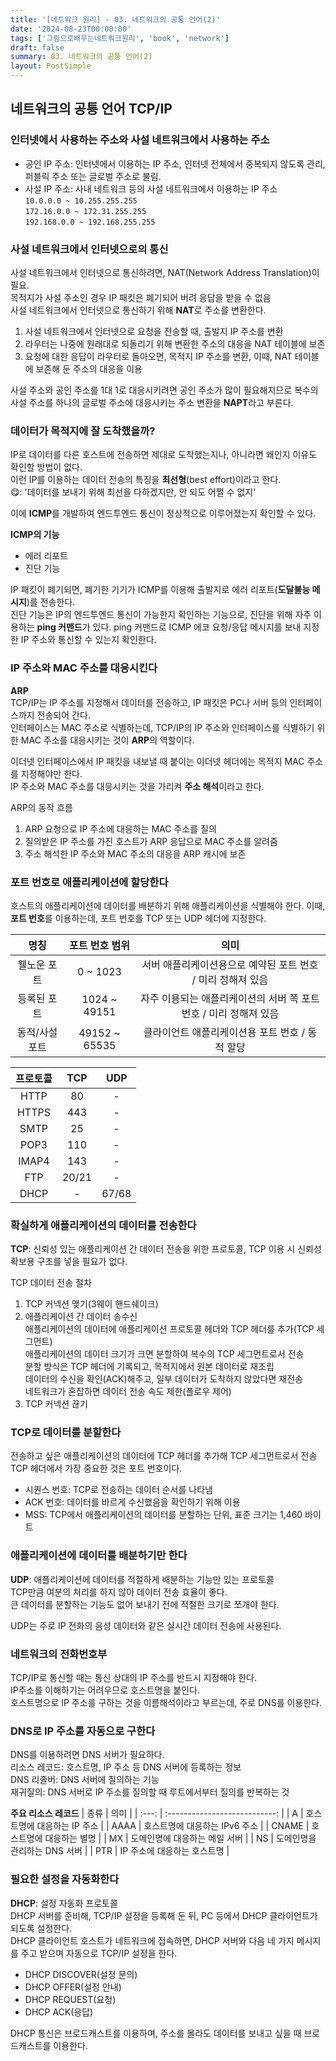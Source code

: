 ```yaml
---
title: '[네트워크 원리] - 03. 네트워크의 공통 언어(2)'
date: '2024-08-23T00:00:00'
tags: ['그림으로배우는네트워크원리', 'book', 'network']
draft: false
summary: 03. 네트워크의 공통 언어(2)
layout: PostSimple
---
```


## 네트워크의 공통 언어 TCP/IP

### 인터넷에서 사용하는 주소와 사설 네트워크에서 사용하는 주소

- 공인 IP 주소: 인터넷에서 이용하는 IP 주소, 인터넷 전체에서 중복되지 않도록 관리, 퍼블릭 주소 또는 글로벌 주소로 불림.
- 사설 IP 주소: 사내 네트워크 등의 사설 네트워크에서 이용하는 IP 주소  
   `10.0.0.0 ~ 10.255.255.255`  
   `172.16.0.0 ~ 172.31.255.255`  
   `192.168.0.0 ~ 192.168.255.255`

### 사설 네트워크에서 인터넷으로의 통신

사설 네트워크에서 인터넷으로 통신하려면, NAT(Network Address Translation)이 필요.  
목적지가 사설 주소인 경우 IP 패킷은 폐기되어 버려 응답을 받을 수 없음  
사설 네트워크에서 인터넷으로 통신하기 위해 **NAT**로 주소를 변환한다.

1. 사설 네트워크에서 인터넷으로 요청을 전송할 때, 출발지 IP 주소를 변환
2. 라우터는 나중에 원래대로 되돌리기 위해 변환한 주소의 대응을 NAT 테이블에 보존
3. 요청에 대한 응답이 라우터로 돌아오면, 목적지 IP 주소를 변환, 이때, NAT 테이블에 보존해 둔 주소의 대응을 이용

사설 주소와 공인 주소를 1대 1로 대응시키려면 공인 주소가 많이 필요해지므로 복수의 사설 주소를 하나의 글로벌 주소에 대응시키는 주소 변환을 **NAPT**라고 부른다.

### 데이터가 목적지에 잘 도착했을까?

IP로 데이터를 다른 호스트에 전송하면 제대로 도착했는지나, 아니라면 왜인지 이유도 확인할 방법이 없다.  
이런 IP를 이용하는 데이터 전송의 특징을 **최선형**(best effort)이라고 한다.  
😋: '데이터를 보내기 위해 최선을 다하겠지만, 안 되도 어쩔 수 없지'

이에 **ICMP**를 개발하여 엔드투엔드 통신이 정상적으로 이루어졌는지 확인할 수 있다.

**ICMP의 기능**

- 에러 리포트
- 진단 기능

IP 패킷이 폐기되면, 폐기한 기기가 ICMP를 이용해 출발지로 에러 리포트(**도달불능 메시지**)를 전송한다.  
진단 기능은 IP의 엔드투엔드 통신이 가능한지 확인하는 기능으로, 진단을 위해 자주 이용하는 **ping 커맨드**가 있다. ping 커맨드로 ICMP 에코 요청/응답 메시지를 보내 지정한 IP 주소와 통신할 수 있는지 확인한다.

### IP 주소와 MAC 주소를 대응시킨다

**ARP**  
TCP/IP는 IP 주소를 지정해서 데이터를 전송하고, IP 패킷은 PC나 서버 등의 인터페이스까지 전송되어 간다.  
인터페이스는 MAC 주소로 식별하는데, TCP/IP의 IP 주소와 인터페이스를 식별하기 위한 MAC 주소를 대응시키는 것이 **ARP**의 역할이다.

이더넷 인터페이스에서 IP 패킷을 내보낼 때 붙이는 이더넷 헤더에는 목적지 MAC 주소를 지정해야만 한다.  
IP 주소와 MAC 주소를 대응시키는 것을 가리켜 **주소 해석**이라고 한다.

ARP의 동작 흐름

1. ARP 요청으로 IP 주소에 대응하는 MAC 주소를 질의
2. 질의받은 IP 주소를 가진 호스트가 ARP 응답으로 MAC 주소를 알려줌
3. 주소 해석한 IP 주소와 MAC 주소의 대응을 ARP 캐시에 보존

### 포트 번호로 애플리케이션에 할당한다

호스트의 애플리케이션에 데이터를 배분하기 위해 애플리케이션을 식별해야 한다. 이때, **포트 번호**를 이용하는데, 포트 번호를 TCP 또는 UDP 헤더에 지정한다.

|      명칭      | 포트 번호 범위 |                               의미                                |
| :------------: | :------------: | :---------------------------------------------------------------: |
|  웰노운 포트   |    0 ~ 1023    |    서버 애플리케이션용으로 예약된 포트 번호 / 미리 정해져 있음    |
|  등록된 포트   |  1024 ~ 49151  | 자주 이용되는 애플리케이션의 서버 쪽 포트 번호 / 미리 정해져 있음 |
| 동적/사설 포트 | 49152 ~ 65535  |          클라이언트 애플리케이션용 포트 번호 / 동적 할당          |

| 프로토콜 |  TCP  |  UDP  |
| :------: | :---: | :---: |
|   HTTP   |  80   |   -   |
|  HTTPS   |  443  |   -   |
|   SMTP   |  25   |   -   |
|   POP3   |  110  |   -   |
|  IMAP4   |  143  |   -   |
|   FTP    | 20/21 |   -   |
|   DHCP   |   -   | 67/68 |

### 확실하게 애플리케이션의 데이터를 전송한다

**TCP**: 신뢰성 있는 애플리케이션 간 데이터 전송을 위한 프로토콜, TCP 이용 시 신뢰성 확보용 구조를 넣을 필요가 없다.

TCP 데이터 전송 절차

1. TCP 커넥션 맺기(3웨이 핸드쉐이크)
2. 애플리케이션 간 데이터 송수신  
   애플리케이션의 데이터에 애플리케이션 프로토콜 헤더와 TCP 헤더를 추가(TCP 세그먼트)  
   애플리케이션의 데이터 크기가 크면 분할하여 복수의 TCP 세그먼트로서 전송  
   분할 방식은 TCP 헤더에 기록되고, 목적지에서 원본 데이터로 재조립  
   데이터의 수신을 확인(ACK)해주고, 일부 데이터가 도착하지 않았다면 재전송  
   네트워크가 혼잡하면 데이터 전송 속도 제한(플로우 제어)
3. TCP 커넥션 끊기

### TCP로 데이터를 분할한다

전송하고 싶은 애플리케이션의 데이터에 TCP 헤더를 추가해 TCP 세그먼트로서 전송  
TCP 헤더에서 가장 중요한 것은 포트 번호이다.

- 시퀀스 번호: TCP로 전송하는 데이터 순서를 나타냄
- ACK 번호: 데이터를 바르게 수신했음을 확인하기 위해 이용
- MSS: TCP에서 애플리케이션의 데이터를 분할하는 단위, 표준 크기는 1,460 바이트

### 애플리케이션에 데이터를 배분하기만 한다

**UDP**: 애플리케이션에 데이터를 적절하게 배분하는 기능만 있는 프로토콜  
 TCP만큼 여분의 처리를 하지 않아 데이터 전송 효율이 좋다.  
큰 데이터를 분할하는 기능도 없어 보내기 전에 적절한 크기로 쪼개야 한다.

UDP는 주로 IP 전화의 음성 데이터와 같은 실시간 데이터 전송에 사용된다.

### 네트워크의 전화번호부

TCP/IP로 통신할 때는 통신 상대의 IP 주소를 반드시 지정해야 한다.  
IP주소를 이해하기는 어려우므로 호스트명을 붙인다.  
호스트명으로 IP 주소를 구하는 것을 이름해석이라고 부르는데, 주로 DNS를 이용한다.

### DNS로 IP 주소를 자동으로 구한다

DNS를 이용하려면 DNS 서버가 필요하다.  
리소스 레코드: 호스트명, IP 주소 등 DNS 서버에 등록하는 정보  
DNS 리졸버: DNS 서버에 질의하는 기능  
재귀질의: DNS 서버로 IP 주소를 질의할 때 루트에서부터 질의를 반복하는 것

**주요 리소스 레코드**
| 종류 | 의미 |
| :---: | :---------------------------: |
| A | 호스트명에 대응하는 IP 주소 |
| AAAA | 호스트명에 대응하는 IPv6 주소 |
| CNAME | 호스트명에 대응하는 별명 |
| MX | 도메인명에 대응하는 메일 서버 |
| NS | 도메인명을 관리하는 DNS 서버 |
| PTR | IP 주소에 대응하는 호스트명 |

### 필요한 설정을 자동화한다

**DHCP**: 설정 자동화 프로토콜  
DHCP 서버를 준비해, TCP/IP 설정을 등록해 둔 뒤, PC 등에서 DHCP 클라이언트가 되도록 설정한다.  
DHCP 클라이언트 호스트가 네트워크에 접속하면, DHCP 서버와 다음 네 가지 메시지를 주고 받으며 자동으로 TCP/IP 설정을 한다.

- DHCP DISCOVER(설정 문의)
- DHCP OFFER(설정 안내)
- DHCP REQUEST(요청)
- DHCP ACK(응답)

DHCP 통신은 브로드캐스트를 이용하며, 주소를 몰라도 데이터를 보내고 싶을 때 브로드캐스트를 이용한다.  


